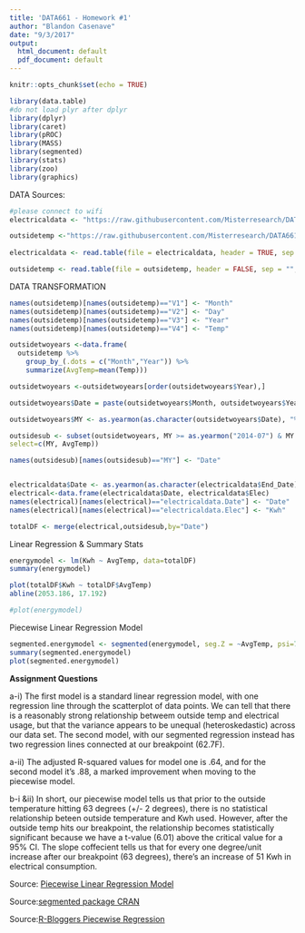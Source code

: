 ```yaml
---
title: 'DATA661 - Homework #1'
author: "Blandon Casenave"
date: "9/3/2017"
output:
  html_document: default
  pdf_document: default
---
```

```r
knitr::opts_chunk$set(echo = TRUE)
```

```r
library(data.table)
#do not load plyr after dplyr
library(dplyr)
library(caret)
library(pROC)
library(MASS)
library(segmented)
library(stats)
library(zoo)
library(graphics)
```

DATA Sources:
```r

#please connect to wifi
electricaldata <- "https://raw.githubusercontent.com/Misterresearch/DATA661/master/monthly_data.csv"

outsidetemp <-"https://raw.githubusercontent.com/Misterresearch/DATA661/master/oat.csv"
  
electricaldata <- read.table(file = electricaldata, header = TRUE, sep = ",", na.strings = c("","NA"))

outsidetemp <- read.table(file = outsidetemp, header = FALSE, sep = "", na.strings = c("","NA"))
```


DATA TRANSFORMATION 

```r
names(outsidetemp)[names(outsidetemp)=="V1"] <- "Month"
names(outsidetemp)[names(outsidetemp)=="V2"] <- "Day"
names(outsidetemp)[names(outsidetemp)=="V3"] <- "Year"
names(outsidetemp)[names(outsidetemp)=="V4"] <- "Temp"

outsidetwoyears <-data.frame(
  outsidetemp %>%
    group_by_(.dots = c("Month","Year")) %>%
    summarize(AvgTemp=mean(Temp)))

outsidetwoyears <-outsidetwoyears[order(outsidetwoyears$Year),]

outsidetwoyears$Date = paste(outsidetwoyears$Month, outsidetwoyears$Year, sep="/")

outsidetwoyears$MY <- as.yearmon(as.character(outsidetwoyears$Date), "%m/%Y")

outsidesub <- subset(outsidetwoyears, MY >= as.yearmon("2014-07") & MY < as.yearmon("2016-07"), 
select=c(MY, AvgTemp))

names(outsidesub)[names(outsidesub)=="MY"] <- "Date"


electricaldata$Date <- as.yearmon(as.character(electricaldata$End_Date), "%d-%b-%y")
electrical<-data.frame(electricaldata$Date, electricaldata$Elec)
names(electrical)[names(electrical)=="electricaldata.Date"] <- "Date"
names(electrical)[names(electrical)=="electricaldata.Elec"] <- "Kwh"

totalDF <- merge(electrical,outsidesub,by="Date")
```

Linear Regression & Summary Stats

```r
energymodel <- lm(Kwh ~ AvgTemp, data=totalDF)
summary(energymodel)

plot(totalDF$Kwh ~ totalDF$AvgTemp) 
abline(2053.186, 17.192) 

#plot(energymodel)
```

Piecewise Linear Regression Model

```r

segmented.energymodel <- segmented(energymodel, seg.Z = ~AvgTemp, psi=70)
summary(segmented.energymodel)
plot(segmented.energymodel)
```

**Assignment Questions**

a-i) The first model is a standard linear regression model, with one regression line through the scatterplot of data points. We can tell that there is a reasonably strong relationship betweem outside temp and electrical usage, but that the variance appears to be unequal (heteroskedastic) across our data set. The second model, with our segmented regression instead has two regression lines connected at our breakpoint (62.7F).

a-ii) The adjusted R-squared values for model one is .64, and for the second model it's .88, a marked improvement when moving to the piecewise model. 

b-i &ii) In short, our piecewise model tells us that prior to the outside temperature hitting 63 degrees (+/- 2 degrees), there is no statistical relationship beteen outside temperature and Kwh used. However, after the outside temp hits our breakpoint, the relationship becomes statistically significant because we have a t-value (6.01) above the critical value for a 95% CI. The slope coffecient tells us that for every one degree/unit increase after our breakpoint (63 degrees), there's an increase of 51 Kwh in electrical consumption. 


Source: [Piecewise Linear Regression Model](https://onlinecourses.science.psu.edu/stat501/node/310)

Source:[segmented package CRAN](https://cran.r-project.org/web/packages/segmented/segmented.pdf)

Source:[R-Bloggers Piecewise Regression](https://www.r-bloggers.com/r-for-ecologists-putting-together-a-piecewise-regression/)


